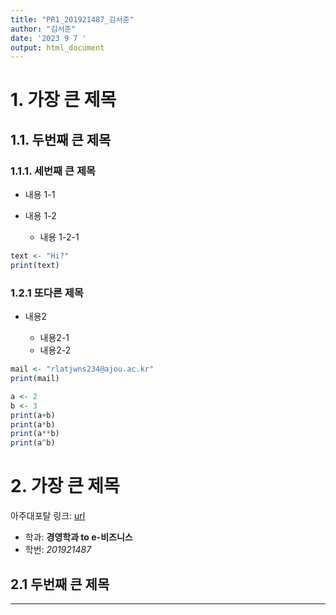 ---
title: "PR1_201921487_김서준"
author: "김서준"
date: '2023 9 7 '
output: html_document
---

# 1. 가장 큰 제목

## 1.1. 두번째 큰 제목

### 1.1.1. 세번째 큰 제목

-   내용 1-1

-   내용 1-2

    -   내용 1-2-1

```{r}
text <- "Hi?"
print(text)
```

### 1.2.1 또다른 제목

- 내용2

  - 내용2-1
  - 내용2-2
  
  
  
  
```{r}
mail <- "rlatjwns234@ajou.ac.kr"
print(mail)

a <- 2
b <- 3
print(a+b)
print(a*b)
print(a**b)
print(a^b)
```

# 2. 가장 큰 제목

아주대포탈 링크: [url](https://portal.ajou.ac.kr/main.do)

-   학과: **경영학과 to e-비즈니스**
-   학번: *201921487*

## 2.1 두번째 큰 제목


***